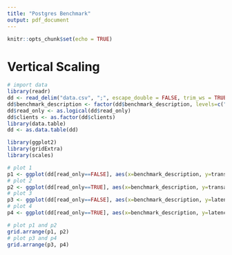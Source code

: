 ```yaml
---
title: "Postgres Benchmark"
output: pdf_document
---
```


```r
knitr::opts_chunk$set(echo = TRUE)
```

# Vertical Scaling
```r
# import data
library(readr)
dd <- read_delim("data.csv", ";", escape_double = FALSE, trim_ws = TRUE)
dd$benchmark_description <- factor(dd$benchmark_description, levels=c("Docker (Single DB)", "Swarm (Single DB)", "Gluster", "Streaming Replication", "Load Balancing", "Partitioning", "Sharding"))
dd$read_only <- as.logical(dd$read_only)
dd$clients <- as.factor(dd$clients)
library(data.table)
dd <- as.data.table(dd)

library(ggplot2)
library(gridExtra)
library(scales)

# plot 1
p1 <- ggplot(dd[read_only==FALSE], aes(x=benchmark_description, y=transactions_per_second, colour=clients)) + geom_boxplot() + xlab("Postgres Read-Write Benchmark") + ylab("Transactions Per Second") + scale_x_discrete(labels = wrap_format(12))
# plot 2
p2 <- ggplot(dd[read_only==TRUE], aes(x=benchmark_description, y=transactions_per_second, colour=clients)) + geom_boxplot() + xlab("Postgres Read-Only Benchmark") + ylab("Transactions Per Second") + scale_x_discrete(labels = wrap_format(12))
# plot 3
p3 <- ggplot(dd[read_only==FALSE], aes(x=benchmark_description, y=latency_ms, colour=clients)) + geom_boxplot() + xlab("Postgres Read-Write Benchmark") + ylab("Latency (ms)") + scale_x_discrete(labels = wrap_format(12))
# plot 4
p4 <- ggplot(dd[read_only==TRUE], aes(x=benchmark_description, y=latency_ms, colour=clients)) + geom_boxplot() + xlab("Postgres Read-Only Benchmark") + ylab("Latency (ms)") + scale_x_discrete(labels = wrap_format(12))

# plot p1 and p2
grid.arrange(p1, p2)
# plot p3 and p4
grid.arrange(p3, p4)
```